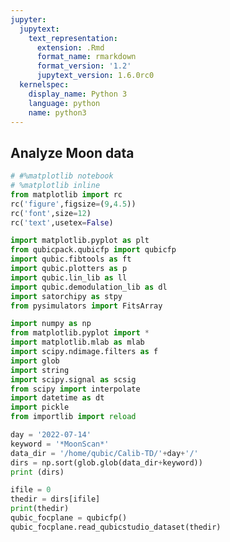 ```yaml
---
jupyter:
  jupytext:
    text_representation:
      extension: .Rmd
      format_name: rmarkdown
      format_version: '1.2'
      jupytext_version: 1.6.0rc0
  kernelspec:
    display_name: Python 3
    language: python
    name: python3
---
```


## Analyze Moon data

```python
# #%matplotlib notebook
# %matplotlib inline
from matplotlib import rc
rc('figure',figsize=(9,4.5))
rc('font',size=12)
rc('text',usetex=False)

import matplotlib.pyplot as plt
from qubicpack.qubicfp import qubicfp
import qubic.fibtools as ft
import qubic.plotters as p
import qubic.lin_lib as ll
import qubic.demodulation_lib as dl
import satorchipy as stpy
from pysimulators import FitsArray

import numpy as np
from matplotlib.pyplot import *
import matplotlib.mlab as mlab
import scipy.ndimage.filters as f
import glob
import string
import scipy.signal as scsig
from scipy import interpolate
import datetime as dt
import pickle
from importlib import reload
```

```python
day = '2022-07-14'
keyword = '*MoonScan*'
data_dir = '/home/qubic/Calib-TD/'+day+'/'
dirs = np.sort(glob.glob(data_dir+keyword))
print (dirs)
```

```python
ifile = 0
thedir = dirs[ifile]
print(thedir)
qubic_focplane = qubicfp()
qubic_focplane.read_qubicstudio_dataset(thedir)
```

```python

```
